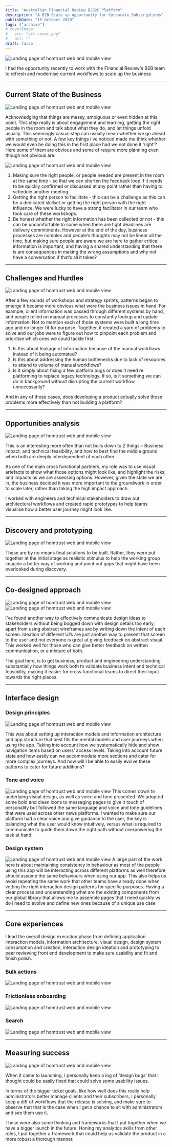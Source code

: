```yaml
---
title: "Australian Financial Review B2B2C Platform"
description: "A B2B Scale up opportunity for Corporate Subscriptions"
publishDate: "15 October 2020"
tags: ["archive"]
# coverImage:
#   src: "afr-cover.png"
#   alt: ""
draft: false
---
```


![Landing page of homtrust web and mobile view](./afr-cover.png)

I had the opportunity recently to work with the Financial Review's B2B team to refresh and modernise current workflows to scale up the business

---

## Current State of the Business

![Landing page of homtrust web and mobile view](./afr-blueprint.png)

Acknowledging that things are messy, ambiguous or even hidden at this point. This step really is about engagement and learning, getting the right people in the room and talk about what they do, and let things unfold usually. This seemingly casual step can usually mean whether we go ahead with something or not. A few key things i’ve noticed made me think whether we would even be doing this in the first place had we not done it ‘right’? Here some of them are obvious and some of require more planning even though not obvious are:

![Landing page of homtrust web and mobile view](./afr-research.png)

1. Making sure the right people, or people needed are present in the room at the same time - so that we can shorten the feedback loop if it needs to be quickly confirmed or discussed at any point rather than having to schedule another meeting
2. Getting the right person to facilitate - this can be a challenge as this can be a dedicated skillset or getting the right person with the right influence. We were lucky to have a strong facilitator in our team who took care of these workshops.
3. Be honest whether the right information has been collected or not - this can be uncomfortable to some when there are tight deadlines are delivery commitments. However at the end of the day, business processes are complex and people’s thoughts may not be linear all the time, but making sure people are aware we are here to gather critical information is important, and having a shared understanding that there is are consequences in making the wrong assumptions and why not have a conversation if that’s all it takes?

---

## Challenges and Hurdles

![Landing page of homtrust web and mobile view](./afr-problems.png)

After a few rounds of workshops and strategy sprints, patterns began to emerge it became more obvious what were the business issues in hand. For example, client information was passed through different systems by hand, and people relied on manual processes to constantly lookup and update information. Not to mention each of those systems were built a long time ago and no longer fit for purpose. Together, it created a yarn of problems to solve and our jobs were to figure out how to pinpoint each problem and prioritise which ones we could tackle first.

1. Is this about leakage of information because of the manual workflows instead of it being automated?
2. Is this about addressing the human bottlenecks due to lack of resources to attend to volume of manual workflows?
3. Is it simply about fixing a few platform bugs or does it need re platforming to replace legacy technology. If so, is it something we can do in background without disrupting the current workflow unnecessarily?

And in any of those cases, does developing a product actually solve those problems more effectively than not building a platform?

---

## Opportunities analysis

![Landing page of homtrust web and mobile view](./afr-opportunities.png)

This is an interesting more often than not boils down to 2 things – Business impact, and technical feasibility, and how to best find the middle ground when both are deeply interdependent of each other.

As one of the main cross functional partners, my role was to use visual artefacts to show what those options might look like, and highlight the risks, and impacts as we are assessing options. However, given the state we are in, the business decided it was more important to the groundwork in order to scale later, rather than taking the high impact approach.

I worked with engineers and technical stakeholders to draw out architectural workflows and created rapid prototypes to help teams visualise how a better user journey might look like.

---

## Discovery and prototyping

![Landing page of homtrust web and mobile view](./afr-prototype.png)

These are by no means final solutions to be built. Rather, they were put together at the initial stage as realistic stimulus to help the working group imagine a better way of working and point out gaps that might have been overlooked during discovery.

---

## Co-designed approach

![Landing page of homtrust web and mobile view](./afr-whiteboarding.png)
![Landing page of homtrust web and mobile view](./afr-codesign.png)

I’ve found another way to effectively communicate design ideas to stakeholders without being bogged down with design details too early, apart from using abstract wireframes are by writing down the intent of each screen. Ideation of different UI’s are just another way to present that screen to the user and not everyone is great at giving feedback on abstract visual. This worked well for those who can give better feedback on written communication, or a mixture of both.

The goal here, is to get business, product and engineering understanding substantially how things work both to validate business intent and technical feasibility, making it easier for cross functional teams to direct their input towards the right places.

---

## Interface design

### Design principles

![Landing page of homtrust web and mobile view](./afr-designdocs.png)

This was about setting up interaction models and information architecture and app structure that best fits the mental models and user journeys when using the app. Taking into account how we systematically hide and show navigation items based on users’ access levels. Taking into account future state and how easily can we accommodate more sections and cater for more complex journeys. And how will I be able to easily evolve these patterns to cater for future additions?

### Tone and voice

![Landing page of homtrust web and mobile view](./afr-themed.png)
This comes down to underlying visual design, as well as voice and tone presented. We adopted some bold and clean icons to messaging pages to give it touch of personality but followed the same language and voice and tone guidelines that were used across other news platforms.
I wanted to make sure our platform had a clear voice and give guidance to the user, the key is balancing what the user would know intuitively, versus what is required to communicate to guide them down the right path without overpowering the task at hand.

### Design system

![Landing page of homtrust web and mobile view](./afr-components.png)
‍A large part of the work here is about maintaining consistency in behaviour as most of the people using this app will be interacting across different platforms as well therefore should assume the same behaviours when using our app. This also helps us avoid repeating the same work that other teams have already done when vetting the right interaction design patterns for specific purposes. Having a clear process and understanding what are the existing components from our global library that allows me to assemble pages that I need quickly vs do i need to evolve and define new ones because of a unique use case

---

## Core experiences

I lead the overall design execution phase from defining application interaction models, information architecture, visual design, design system consumption and creation, interaction design ideation and prototyping to peer reviewing front end development to make sure usability and fit and finish polish.

### Bulk actions

![Landing page of homtrust web and mobile view](./afr-gif-bulkactions.gif)

### Frictionless onboarding

![Landing page of homtrust web and mobile view](./afr-gif-newaccount.gif)

### Search

![Landing page of homtrust web and mobile view](./afr-gif-search.gif)

---

## Measuring success

![Landing page of homtrust web and mobile view](./afr-validation.png)

When it came to launching, I personally keep a log of ‘design bugs’ that I thought could be easily fixed that could solve some usability issues.

In terms of the bigger ticket goals, like how well does this really help administrators better manage clients and their subscribers, I personally keep a diff of workflows that the release is solving, and make sure to observe that that is the case when I get a chance to sit with administrators and see them use it.

These were also some thinking and frameworks that I put together when we have a bigger launch in the future. Honing my analytics skills from other roles, I put together a framework that could help us validate the product in a more robust a thorough manner.
